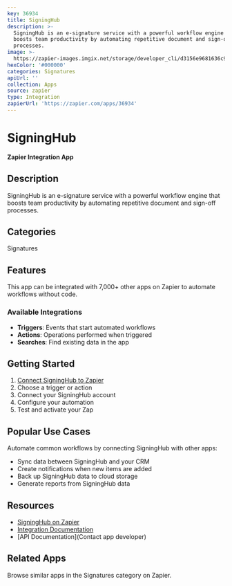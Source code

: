 ```yaml
---
key: 36934
title: SigningHub
description: >-
  SigningHub is an e-signature service with a powerful workflow engine that
  boosts team productivity by automating repetitive document and sign-off
  processes.
image: >-
  https://zapier-images.imgix.net/storage/developer_cli/d3156e9681636c91c9dddd77749347f3_2.png?auto=format%2Ccompress&ixlib=python-3.0.0&q=50
hexColor: '#000000'
categories: Signatures
apiUrl: ''
collection: Apps
source: zapier
type: Integration
zapierUrl: 'https://zapier.com/apps/36934'
---
```

# SigningHub

**Zapier Integration App**

## Description

SigningHub is an e-signature service with a powerful workflow engine that boosts team productivity by automating repetitive document and sign-off processes.

## Categories

Signatures

## Features

This app can be integrated with 7,000+ other apps on Zapier to automate workflows without code.

### Available Integrations

- **Triggers**: Events that start automated workflows
- **Actions**: Operations performed when triggered
- **Searches**: Find existing data in the app

## Getting Started

1. [Connect SigningHub to Zapier](https://zapier.com/apps/36934)
2. Choose a trigger or action
3. Connect your SigningHub account
4. Configure your automation
5. Test and activate your Zap

## Popular Use Cases

Automate common workflows by connecting SigningHub with other apps:

- Sync data between SigningHub and your CRM
- Create notifications when new items are added
- Back up SigningHub data to cloud storage
- Generate reports from SigningHub data

## Resources

- [SigningHub on Zapier](https://zapier.com/apps/36934)
- [Integration Documentation](https://zapier.com/apps/36934/integrations)
- [API Documentation](Contact app developer)

## Related Apps

Browse similar apps in the Signatures category on Zapier.
